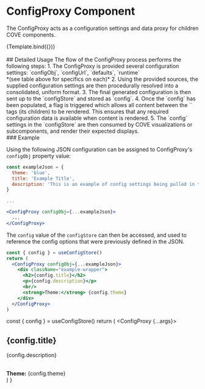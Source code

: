 


<Meta
  title="Components/HOC/ConfigProxy"
  component={ConfigProxy}
/>

# ConfigProxy Component
The ConfigProxy acts as a configuration settings and data proxy for children COVE components.

<Canvas sourceState="hidden">
  <Story name="Example"
         args={{
           configObj: {
             theme: 'blue',
             title: 'Example Title',
             description: 'This is an example of config settings being pulled in to the configStore, and being provided to the children'
           }
         }}>
    {Template.bind({})}
  </Story>
</Canvas>

<ArgsTable story="Example"/>

<br/>
<br/>
## Detailed Usage
The flow of the ConfigProxy process performs the following steps:
1. The ConfigProxy is provided several configuration settings: `configObj`, `configUrl`, `defaults`, `runtime` <br/> *(see table above for specifics on each)*
2. Using the provided sources, the supplied configuration settings are then procedurally resolved into a consolidated, uniform format.
3. The final generated configuration is then sent up to the `configStore` and stored as `config`.
4. Once the `config` has been populated, a flag is triggered which allows all content between the `<ConfigProxy/>` tags (its children) to be rendered. This ensures that any required configuration data is available when content is rendered.
5. The `config` settings in the `configStore` are then consumed by COVE visualizations or subcomponents, and render their expected displays.

<br/>
### Example

Using the following JSON configuration can be assigned to ConfigProxy's `configObj` property value:
```jsx
const exampleJson = {
  theme: 'blue',
  title: 'Example Title',
  description: 'This is an example of config settings being pulled in to the configStore, and being provided to the children'
}

...

<ConfigProxy configObj={...exampleJson}>
  ...
</ConfigProxy>
```
The `config` value of the `configStore` can then be accessed, and used to reference the config options that were previously defined in the JSON.
```jsx
const { config } = useConfigStore()
return (
  <ConfigProxy configObj={...exampleJson}>
    <div className="example-wrapper">
      <h2>{config.title}</h2>
      <p>{config.description}</p>
      <br/>
      <strong>Theme:</strong> {config.theme}
    </div>
  </ConfigProxy>
)
```

  const { config } = useConfigStore()
  return (
    <ConfigProxy {...args}>
      <div className="example-wrapper">
        <h2>{config.title}</h2>
        <p>{config.description}</p>
        <br/>
        <strong>Theme:</strong> {config.theme}
      </div>
    </ConfigProxy>
  )
}
